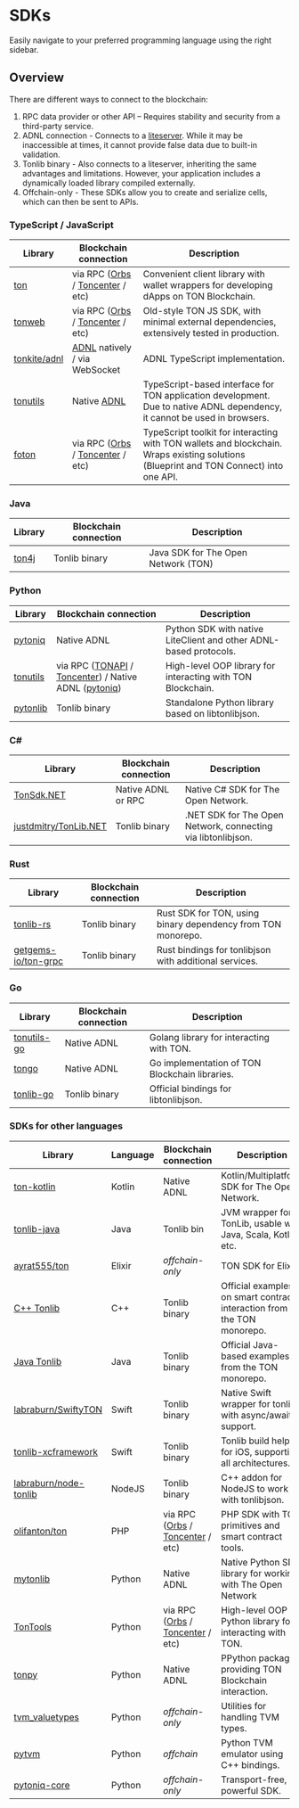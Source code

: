 
# SDKs

Easily navigate to your preferred programming language using the right sidebar.


## Overview

There are different ways to connect to the blockchain:
1. RPC data provider or other API – Requires stability and security from a third-party service.
2. ADNL connection - Connects to a [liteserver](/v3/guidelines/nodes/running-nodes/liteserver-node). While it may be inaccessible at times, it cannot provide false data due to built-in validation.
3. Tonlib binary - Also connects to a liteserver, inheriting the same advantages and limitations. However, your application includes a dynamically loaded library compiled externally.
4. Offchain-only - These SDKs allow you to create and serialize cells, which can then be sent to APIs.


### TypeScript / JavaScript

| Library |	Blockchain connection |	Description |
|---------|------------------|--------------|
|[ton](https://github.com/ton-org/ton)|via RPC ([Orbs](https://www.orbs.com/ton-access/) / [Toncenter](https://toncenter.com/api/v2/) / etc)|Convenient client library with wallet wrappers for developing dApps on TON Blockchain.|
|[tonweb](https://github.com/toncenter/tonweb)|via RPC ([Orbs](https://www.orbs.com/ton-access/) / [Toncenter](https://toncenter.com/api/v2/) / etc)|Old-style TON JS SDK, with minimal external dependencies, extensively tested in production.|
|[tonkite/adnl](https://github.com/tonkite/adnl)|[ADNL](/v3/documentation/network/protocols/adnl/adnl-tcp) natively / via WebSocket| ADNL TypeScript implementation. |
|[tonutils](https://github.com/thekiba/tonutils)|Native [ADNL](/v3/documentation/network/protocols/adnl/adnl-tcp)| TypeScript-based interface for TON application development. Due to native ADNL dependency, it cannot be used in browsers.|
|[foton](https://foton.sh/)|via RPC ([Orbs](https://www.orbs.com/ton-access/) / [Toncenter](https://toncenter.com/api/v2/) / etc)|TypeScript toolkit for interacting with TON wallets and blockchain. Wraps existing solutions (Blueprint and TON Connect) into one API.|

### Java
| Library |	Blockchain connection |	Description |
|---------|------------------|--------------|
| [ton4j](https://github.com/neodix42/ton4j) | Tonlib binary | Java SDK for The Open Network (TON) |


### Python

<!-- tonsdk dropped due to invalid cells serialization, it is deprecated now -->

| Library |	Blockchain connection |	Description |
|---------|------------------|--------------|
|[pytoniq](https://github.com/yungwine/pytoniq) |Native ADNL| Python SDK with native LiteClient and other ADNL-based protocols. |
|[tonutils](https://github.com/nessshon/tonutils) |	via RPC ([TONAPI](https://tonapi.io/api-v2) / [Toncenter](https://toncenter.com/api/v3/)) / Native ADNL ([pytoniq](https://github.com/yungwine/pytoniq))| High-level OOP library for interacting with TON Blockchain. |
|[pytonlib](https://github.com/toncenter/pytonlib)|Tonlib binary| Standalone Python library based on libtonlibjson. |



### C#

| Library |	Blockchain connection |	Description |
|---------|------------------|--------------|
|[TonSdk.NET](https://github.com/continuation-team/TonSdk.NET)|Native ADNL or RPC|Native C# SDK for The Open Network. |
|[justdmitry/TonLib.NET](https://github.com/justdmitry/TonLib.NET) |Tonlib binary|.NET SDK for The Open Network, connecting via libtonlibjson.|


### Rust

| Library |	Blockchain connection |	Description |
|---------|------------------|--------------|
|[tonlib-rs](https://github.com/ston-fi/tonlib-rs)|Tonlib binary| Rust SDK for TON, using binary dependency from TON monorepo.|
|[getgems-io/ton-grpc](https://github.com/getgems-io/ton-grpc)|Tonlib binary| Rust bindings for tonlibjson with additional services.|


### Go

| Library |	Blockchain connection |	Description |
|---------|------------------|--------------|
|[tonutils-go](https://github.com/xssnick/tonutils-go)|Native ADNL|Golang library for interacting with TON.|
|[tongo](https://github.com/tonkeeper/tongo)|Native ADNL|Go implementation of TON Blockchain libraries.|
|[tonlib-go](https://github.com/ton-blockchain/tonlib-go)|Tonlib binary|Official bindings for libtonlibjson.|


### SDKs for other languages

| Library | 	Language                                                                                           |	Blockchain connection |	Description |
|---------|-----------------------------------------------------------------------------------------------------|-------|--------------|
|[ton-kotlin](https://github.com/ton-community/ton-kotlin)| Kotlin                                                                                              |Native ADNL |Kotlin/Multiplatform SDK for The Open Network.|
|[tonlib-java](https://github.com/ton-blockchain/tonlib-java)	| Java                                                                                                |	Tonlib bin	 | JVM wrapper for TonLib, usable with Java, Scala, Kotlin, etc.|
|[ayrat555/ton](https://github.com/ayrat555/ton) | Elixir                                                                                              | *offchain-only* | TON SDK for Elixir.|
|[C++ Tonlib](https://github.com/ton-blockchain/ton/tree/master/example/cpp)| C++                                                                                                 |Tonlib binary|Official examples on smart contract interaction from the TON monorepo.|.
|[Java Tonlib](https://github.com/ton-blockchain/tonlib-java)| Java                                                                                                |Tonlib binary|Official Java-based examples from the TON monorepo.|
|[labraburn/SwiftyTON](https://github.com/labraburn/SwiftyTON)| Swift                                                                                               |Tonlib binary|Native Swift wrapper for tonlib with async/await support.|
|[tonlib-xcframework](https://github.com/labraburn/tonlib-xcframework)| Swift                                                                                               |Tonlib binary|Tonlib build helper for iOS, supporting all architectures.|
|[labraburn/node-tonlib](https://github.com/labraburn/node-tonlib)| NodeJS                                                                                              |Tonlib binary|C++ addon for NodeJS to work with tonlibjson.|
|[olifanton/ton](https://github.com/olifanton/ton)| PHP                                                                                                 |via RPC ([Orbs](https://www.orbs.com/ton-access/) / [Toncenter](https://toncenter.com/api/v2/) / etc)|PHP SDK with TON primitives and smart contract tools.|
|[mytonlib](https://github.com/igroman787/mytonlib)| Python | Native ADNL                                                                                         | Native Python SDK library for working with The Open Network |
|[TonTools](https://github.com/yungwine/TonTools)| Python | via RPC ([Orbs](https://www.orbs.com/ton-access/) / [Toncenter](https://toncenter.com/api/v2/) / etc)|High-level OOP Python library for interacting with TON.|
|[tonpy](https://github.com/disintar/tonpy)| Python | Native ADNL                                                                                         | PPython package providing TON Blockchain interaction. |
|[tvm_valuetypes](https://github.com/toncenter/tvm_valuetypes)| Python | *offchain-only*                                                                                     | Utilities for handling TVM types. |
|[pytvm](https://github.com/yungwine/pytvm) | Python | *offchain*                                                                                          | Python TVM emulator using C++ bindings. |
|[pytoniq-core](https://github.com/yungwine/pytoniq-core) | Python |	*offchain-only* | Transport-free, powerful SDK. |
<Feedback />

